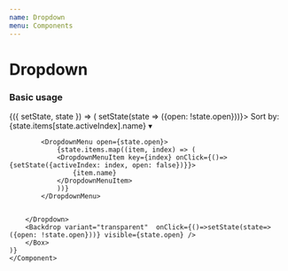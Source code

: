 ```yaml
---
name: Dropdown
menu: Components
---
```



# Dropdown
### Basic usage
<Playground>
	<Component initialState={{ activeIndex: 0, open: false, items: [{name: 'Popular'}, {name:'Ascending'}, {name:'Descending'}] }}>
	{({ setState, state }) => (
		<Box width={180} height={200}>
		<Dropdown>
			<DropdownLabel active={state.open} onClick={()=>setState(state => ({open: !state.open}))}>
				<span>
				Sort by:
				 {state.items[state.activeIndex].name} 
				</span>
				<span>▾</span>
			</DropdownLabel>

			<DropdownMenu open={state.open}>
				{state.items.map((item, index) => (
				<DropdownMenuItem key={index} onClick={()=>{setState({activeIndex: index, open: false})}}>
					{item.name}
				</DropdownMenuItem>
				))}
			</DropdownMenu>

			
		</Dropdown>
		<Backdrop variant="transparent"  onClick={()=>setState(state=> ({open: !state.open}))} visible={state.open} />
		</Box>
	)}
	</Component>
</Playground>